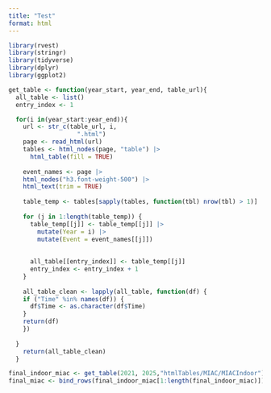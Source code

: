 ```yaml
---
title: "Test"
format: html
---
```


```r
library(rvest)
library(stringr)
library(tidyverse)
library(dplyr)
library(ggplot2)
```


```r
get_table <- function(year_start, year_end, table_url){
  all_table <- list()
  entry_index <- 1

  for(i in(year_start:year_end)){
    url <- str_c(table_url, i,
                   ".html")
    page <- read_html(url)
    tables <- html_nodes(page, "table") |>
      html_table(fill = TRUE)
    
    event_names <- page |>
    html_nodes("h3.font-weight-500") |>
    html_text(trim = TRUE)
    
    table_temp <- tables[sapply(tables, function(tbl) nrow(tbl) > 1)]
    
    for (j in 1:length(table_temp)) {
      table_temp[[j]] <- table_temp[[j]] |>
        mutate(Year = i) |>
        mutate(Event = event_names[[j]])
      
      
      all_table[[entry_index]] <- table_temp[[j]]
      entry_index <- entry_index + 1
    }
    
    all_table_clean <- lapply(all_table, function(df) {
    if ("Time" %in% names(df)) {
      df$Time <- as.character(df$Time)
    }
    return(df)
    })
    
  }
    return(all_table_clean)
  }

final_indoor_miac <- get_table(2021, 2025,"htmlTables/MIAC/MIACIndoor")
final_miac <- bind_rows(final_indoor_miac[1:length(final_indoor_miac)])
```

